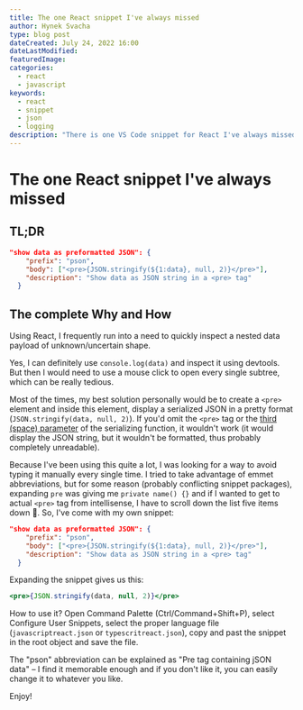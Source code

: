 ```yaml
---
title: The one React snippet I've always missed
author: Hynek Svacha
type: blog post
dateCreated: July 24, 2022 16:00
dateLastModified:
featuredImage:
categories:
  - react
  - javascript
keywords:
  - react
  - snippet
  - json
  - logging
description: "There is one VS Code snippet for React I've always missed. It allows me to inspect nested data payloads of uncertain shape in a quick and well readable way."
---
```


# The one React snippet I've always missed

## TL;DR

```json
"show data as preformatted JSON": {
    "prefix": "pson",
    "body": ["<pre>{JSON.stringify(${1:data}, null, 2)}</pre>"],
    "description": "Show data as JSON string in a <pre> tag"
  }
```

## The complete Why and How

Using React, I frequently run into a need to quickly inspect a nested data payload of unknown/uncertain shape.

Yes, I can definitely use `console.log(data)` and inspect it using devtools. But then I would need to use a mouse click to open every single subtree, which can be really tedious.

Most of the times, my best solution personally would be to create a `<pre>` element and inside this element, display a serialized JSON in a pretty format (`JSON.stringify(data, null, 2)`). If you'd omit the `<pre>` tag or the [third (space) parameter](https://developer.mozilla.org/en-US/docs/Web/JavaScript/Reference/Global_Objects/JSON/stringify#parameters) of the serializing function, it wouldn't work (it would display the JSON string, but it wouldn't be formatted, thus probably completely unreadable).

Because I've been using this quite a lot, I was looking for a way to avoid typing it manually every single time. I tried to take advantage of emmet abbreviations, but for some reason (probably conflicting snippet packages),  expanding `pre` was giving me `private name() {}` and if I wanted to get to actual `<pre>` tag from intellisense, I have to scroll down the list five items down 🤔. So, I've come with my own snippet:

```json
"show data as preformatted JSON": {
    "prefix": "pson",
    "body": ["<pre>{JSON.stringify(${1:data}, null, 2)}</pre>"],
    "description": "Show data as JSON string in a <pre> tag"
  }
```
Expanding the snippet gives us this:

```jsx
<pre>{JSON.stringify(data, null, 2)}</pre>
```

How to use it? Open Command Palette (Ctrl/Command+Shift+P), select Configure User Snippets, select the proper language file (`javascriptreact.json` or `typescritreact.json`), copy and past the snippet in the root object and save the file.

The "pson" abbreviation can be explained as "Pre tag containing jSON data" – I find it memorable enough and if you don't like it, you can easily change it to whatever you like.

Enjoy!